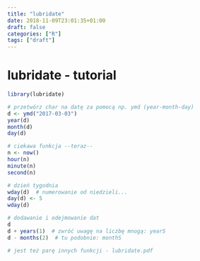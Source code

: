 ```yaml
---
title: "lubridate"
date: 2018-11-09T23:01:35+01:00
draft: false
categories: ["R"]
tags: ["draft"]
---
```

# lubridate - tutorial

```r
library(lubridate)

# przetwórz char na datę za pomocą np. ymd (year-month-day)
d <- ymd("2017-03-03")
year(d)
month(d)
day(d)

# ciekawa funkcja --teraz--
n <- now()
hour(n)
minute(n)
second(n)

# dzień tygodnia
wday(d)  # numerowanie od niedzieli...
day(d) <- 5
wday(d)

# dodawanie i odejmowanie dat
d
d + years(1)  # zwróć uwagę na liczbę mnogą: yearS
d - months(2)  # tu podobnie: monthS

# jest też parę innych funkcji - lubridate.pdf
```
